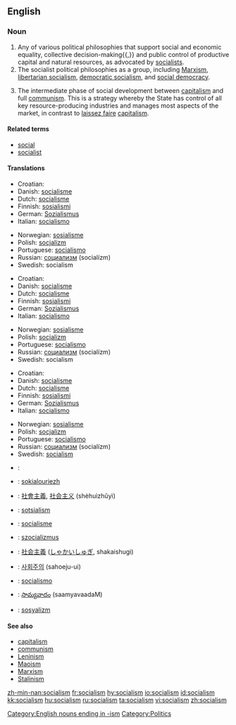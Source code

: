 ==English==
{{wikipedia}}

===Noun===
{{en-noun|-}}

# Any of various political philosophies that support social and economic equality, collective decision-making{{,}} and public control of productive capital and natural resources, as advocated by [[socialist]]s.
# The socialist political philosophies as a group, including [[Marxism]], [[libertarian socialism]], [[democratic socialism]], and [[social democracy]].
# {{context|Leninism}} The intermediate phase of social development between [[capitalism]] and full [[communism]]. This is a strategy whereby the State has control of all key resource-producing industries and manages most aspects of the market, in contrast to [[laissez faire]] [[capitalism]].

====Related terms====
*[[social]]
*[[socialist]]

====Translations====
{{trans-top|political philosophy of social and economic equality}}
*Croatian: {{t|hr|socijalizam|m}}
*Danish: [[socialisme]]
*Dutch: [[socialisme]] {{n}}
*Finnish: [[sosialismi]]
*German: [[Sozialismus]] {{m}}
*Italian: [[socialismo]] {{m}}
{{trans-mid}}
*Norwegian: [[sosialisme]] {{m}}
*Polish: [[socjalizm]] {{m}}
*Portuguese: [[socialismo]] {{m}}
*Russian: [[социализм]] (socialízm) {{m}}
*Swedish: socialism {{c}}
{{trans-bottom}}

{{trans-top|group of socialist political philosophies}}
*Croatian: {{t|hr|socijalizam|m}}
*Danish: [[socialisme]]
*Dutch: [[socialisme]] {{n}}
*Finnish: [[sosialismi]]
*German: [[Sozialismus]] {{m}}
*Italian: [[socialismo]] {{m}}
{{trans-mid}}
*Norwegian: [[sosialisme]] {{m}}
*Polish: [[socjalizm]] {{m}}
*Portuguese: [[socialismo]] {{m}}
*Russian: [[социализм]] (socialízm) {{m}}
*Swedish: socialism {{c}}
{{trans-bottom}}

{{trans-top|intermediate phase of social development}}
*Croatian: {{t|hr|socijalizam|m}}
*Danish: [[socialisme]]
*Dutch: [[socialisme]] {{n}}
*Finnish: [[sosialismi]]
*German: [[Sozialismus]] {{m}}
*Italian: [[socialismo]] {{m}}
{{trans-mid}}
*Norwegian: [[sosialisme]] {{m}}
*Polish: [[socjalizm]] {{m}}
*Portuguese: [[socialismo]] {{m}}
*Russian: [[социализм]] (socialízm) {{m}}
*Swedish: [[socialism]] {{c}}
{{trans-bottom}}

{{checktrans}}
{{trans-top|Translations to be categorized}}
*{{ttbc|Arabic}}: {{ARchar|[[اشتراكية]]}} {{unicode|(išterakíya)}} {{f}}
*{{ttbc|Breton}}: [[sokialouriezh]] {{f}}
*{{ttbc|Chinese}}: [[社會主義]], [[社会主义]] (shèhuìzhǔyì)
*{{ttbc|Estonian}}: [[sotsialism]]
*{{ttbc|French}}: [[socialisme]] {{m}}
*{{ttbc|Hungarian}}: [[szocializmus]]
*{{ttbc|Japanese}}: [[社会主義]] ([[しゃかいしゅぎ]], shakaishugi)
*{{ttbc|Korean}}: [[사회주의]] (sahoeju-ui)
*{{ttbc|Spanish}}: [[socialismo]] {{m}}
*{{ttbc|Telugu}}: [[సామ్యవాదం]] (saamyavaadaM)
*{{ttbc|Turkish}}: [[sosyalizm]]
{{trans-bottom}}

====See also====
*[[capitalism]]
*[[communism]]
*[[Leninism]]
*[[Maoism]]
*[[Marxism]]
*[[Stalinism]]

[[Category:English nouns ending in -ism]]
[[Category:Politics]]

[[zh-min-nan:socialism]]
[[fr:socialism]]
[[hy:socialism]]
[[io:socialism]]
[[id:socialism]]
[[kk:socialism]]
[[hu:socialism]]
[[ru:socialism]]
[[ta:socialism]]
[[vi:socialism]]
[[zh:socialism]]